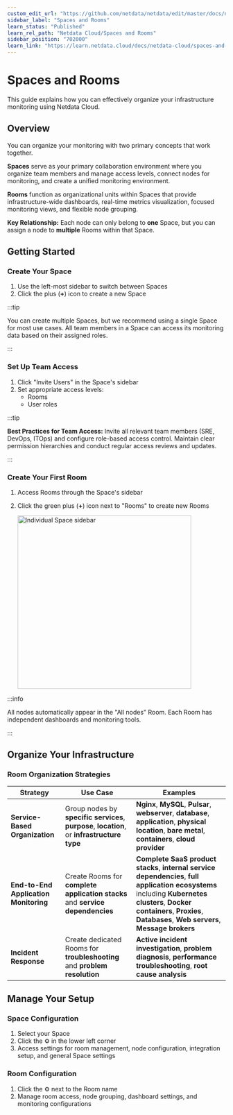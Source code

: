 ```yaml
---
custom_edit_url: "https://github.com/netdata/netdata/edit/master/docs/netdata-cloud/organize-your-infrastructure-invite-your-team.md"
sidebar_label: "Spaces and Rooms"
learn_status: "Published"
learn_rel_path: "Netdata Cloud/Spaces and Rooms"
sidebar_position: "702000"
learn_link: "https://learn.netdata.cloud/docs/netdata-cloud/spaces-and-rooms/spaces-and-rooms"
---
```


# Spaces and Rooms

This guide explains how you can effectively organize your infrastructure monitoring using Netdata Cloud.

## Overview

You can organize your monitoring with two primary concepts that work together.

**Spaces** serve as your primary collaboration environment where you organize team members and manage access levels, connect nodes for monitoring, and create a unified monitoring environment.

**Rooms** function as organizational units within Spaces that provide infrastructure-wide dashboards, real-time metrics visualization, focused monitoring views, and flexible node grouping.

**Key Relationship:** Each node can only belong to **one** Space, but you can assign a node to **multiple** Rooms within that Space.

## Getting Started

### Create Your Space

1. Use the left-most sidebar to switch between Spaces
2. Click the plus (**+**) icon to create a new Space

:::tip

You can create multiple Spaces, but we recommend using a single Space for most use cases. All team members in a Space can access its monitoring data based on their assigned roles.

:::

### Set Up Team Access

1. Click "Invite Users" in the Space's sidebar
2. Set appropriate access levels:
    - Rooms
    - User roles

:::tip

**Best Practices for Team Access:** Invite all relevant team members (SRE, DevOps, ITOps) and configure role-based access control. Maintain clear permission hierarchies and conduct regular access reviews and updates.

:::

### Create Your First Room

1. Access Rooms through the Space's sidebar
2. Click the green plus (**+**) icon next to "Rooms" to create new Rooms

   <img src="https://github.com/user-attachments/assets/16958ba8-53ac-4e78-a51f-7ea328e97f31" height="400px" alt="Individual Space sidebar"/>

:::info

All nodes automatically appear in the "All nodes" Room. Each Room has independent dashboards and monitoring tools.

:::

## Organize Your Infrastructure

### Room Organization Strategies

| Strategy                              | Use Case                                                                                    | Examples                                                                                                                                                                                                                        |
|---------------------------------------|---------------------------------------------------------------------------------------------|---------------------------------------------------------------------------------------------------------------------------------------------------------------------------------------------------------------------------------|
| **Service-Based Organization**        | Group nodes by **specific services**, **purpose**, **location**, or **infrastructure type** | **Nginx**, **MySQL**, **Pulsar**, **webserver**, **database**, **application**, **physical location**, **bare metal**, **containers**, **cloud provider**                                                                       |
| **End-to-End Application Monitoring** | Create Rooms for **complete application stacks** and **service dependencies**               | **Complete SaaS product stacks**, **internal service dependencies**, **full application ecosystems** including **Kubernetes clusters**, **Docker containers**, **Proxies**, **Databases**, **Web servers**, **Message brokers** |
| **Incident Response**                 | Create dedicated Rooms for **troubleshooting** and **problem resolution**                   | **Active incident investigation**, **problem diagnosis**, **performance troubleshooting**, **root cause analysis**                                                                                                              |

## Manage Your Setup

### Space Configuration

1. Select your Space
2. Click the ⚙️ in the lower left corner
3. Access settings for room management, node configuration, integration setup, and general Space settings

### Room Configuration

1. Click the ⚙️ next to the Room name
2. Manage room access, node grouping, dashboard settings, and monitoring configurations
